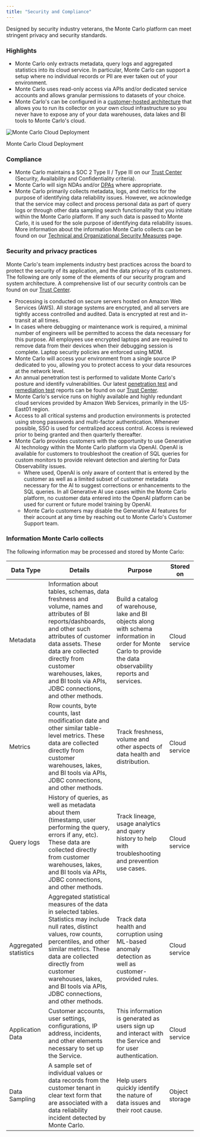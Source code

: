 ```yaml
---
title: "Security and Compliance"
---
```


Designed by security industry veterans, the Monte Carlo platform can meet stringent privacy and security standards. 

### Highlights

* Monte Carlo only extracts metadata, query logs and aggregated statistics into its cloud service. In particular, Monte Carlo can support a setup where no individual records or PII are ever taken out of your environment.
* Monte Carlo uses read-only access via APIs and/or dedicated service accounts and allows granular permissions to datasets of your choice.
* Monte Carlo's can be configured in a [customer-hosted architecture](/docs/platform-architecture#customer-hosted-agent--object-storage-deployment) that allows you to run its collector on your own cloud infrastructure so you never have to expose any of your data warehouses, data lakes and BI tools to Monte Carlo's cloud.

![Monte Carlo Cloud Deployment](/images/e64f320-1.svg)

Monte Carlo Cloud Deployment

### Compliance

* Monte Carlo maintains a SOC 2 Type II / Type III on our [Trust Center](https://trust.montecarlodata.com) (Security, Availability and Confidentiality criteria).
* Monte Carlo will sign NDAs and/or [DPAs](https://www.montecarlodata.com/data-processing-addendum/) where appropriate.
* Monte Carlo primarily collects metadata, logs, and metrics for the purpose of identifying data reliability issues. However, we acknowledge that the service may collect and process personal data as part of query logs or through other data sampling search functionality that you initiate within the Monte Carlo platform. If any such data is passed to Monte Carlo, it is used for the sole purpose of identifying data reliability issues. More information about the information Monte Carlo collects can be found on our [Technical and Organizational Security Measures](https://www.montecarlodata.com/technical-and-organizational-security-measures/) page.

### Security and privacy practices

Monte Carlo's team implements industry best practices across the board to protect the security of its application, and the data privacy of its customers. The following are only some of the elements of our security program and system architecture. A comprehensive list of our security controls can be found on our [Trust Center](https://trust.montecarlodata.com).

* Processing is conducted on secure servers hosted on Amazon Web Services (AWS). All storage systems are encrypted, and all servers are tightly access controlled and audited. Data is encrypted at rest and in-transit at all times.
* In cases where debugging or maintenance work is required, a minimal number of engineers will be permitted to access the data necessary for this purpose. All employees use encrypted laptops and are required to remove data from their devices when their debugging session is complete. Laptop security policies are enforced using MDM.
* Monte Carlo will access your environment from a single source IP dedicated to you, allowing you to protect access to your data resources at the network level.
* An annual penetration test is performed to validate Monte Carlo's posture and identify vulnerabilities. Our latest [penetration test](https://trust.montecarlodata.com/resources/YzJlMjIyYWMtNWRhMC00ODRlLWEyMzItZjMxODVmNWViYTRj) and [remediation test](https://trust.montecarlodata.com/resources/ZWZjZmIwZGYtNGQ2ZC00ZmNiLTk3ZWUtZGNjOGMzNmEyYzBl) reports can be found on our [Trust Center](https://trust.montecarlodata.com).
* Monte Carlo's service runs on highly available and highly redundant cloud services provided by Amazon Web Services, primarily in the US-East01 region.
* Access to all critical systems and production environments is protected using strong passwords and multi-factor authentication. Whenever possible, SSO is used for centralized access control. Access is reviewed prior to being granted and then quarterly thereafter.
* Monte Carlo provides customers with the opportunity to use Generative AI technology within the Monte Carlo platform via OpenAI. OpenAI is available for customers to troubleshoot the creation of SQL queries for custom monitors to provide relevant detection and alerting for Data Observability issues.  
   * Where used, OpenAI is only aware of content that is entered by the customer as well as a limited subset of customer metadata necessary for the AI to suggest corrections or enhancements to the SQL queries. In all Generative AI use cases within the Monte Carlo platform, no customer data entered into the OpenAI platform can be used for current or future model training by OpenAI.  
   * Monte Carlo customers may disable the Generative AI features for their account at any time by reaching out to Monte Carlo's Customer Support team.

### Information Monte Carlo collects

The following information may be processed and stored by Monte Carlo:

| Data Type             | Details                                                                                                                                                                                                                                                                                                | Purpose                                                                                                                                                          | Stored on      |
| --------------------- | ------------------------------------------------------------------------------------------------------------------------------------------------------------------------------------------------------------------------------------------------------------------------------------------------------ | ---------------------------------------------------------------------------------------------------------------------------------------------------------------- | -------------- |
| Metadata              | Information about tables, schemas, data freshness and volume, names and attributes of BI reports/dashboards, and other such attributes of customer data assets. These data are collected directly from customer warehouses, lakes, and BI tools via APIs, JDBC connections, and other methods.         | Build a catalog of warehouse, lake and BI objects along with schema information in order for Monte Carlo to provide the data observability reports and services. | Cloud service  |
| Metrics               | Row counts, byte counts, last modification date and other similar table-level metrics. These data are collected directly from customer warehouses, lakes, and BI tools via APIs, JDBC connections, and other methods.                                                                                  | Track freshness, volume and other aspects of data health and distribution.                                                                                       | Cloud service  |
| Query logs            | History of queries, as well as metadata about them (timestamp, user performing the query, errors if any, etc). These data are collected directly from customer warehouses, lakes, and BI tools via APIs, JDBC connections, and other methods.                                                          | Track lineage, usage analytics and query history to help with troubleshooting and prevention use cases.                                                          | Cloud service  |
| Aggregated statistics | Aggregated statistical measures of the data in selected tables. Statistics may include null rates, distinct values, row counts, percentiles, and other similar metrics. These data are collected directly from customer warehouses, lakes, and BI tools via APIs, JDBC connections, and other methods. | Track data health and corruption using ML-based anomaly detection as well as customer-provided rules.                                                            | Cloud service  |
| Application Data      | Customer accounts, user settings, configurations, IP address, incidents, and other elements necessary to set up the Service.                                                                                                                                                                           | This information is generated as users sign up and interact with the Service and for user authentication.                                                        | Cloud service  |
| Data Sampling         | A sample set of individual values or data records from the customer tenant in clear text form that are associated with a data reliability incident detected by Monte Carlo.                                                                                                                            | Help users quickly identify the nature of data issues and their root cause.                                                                                      | Object storage |